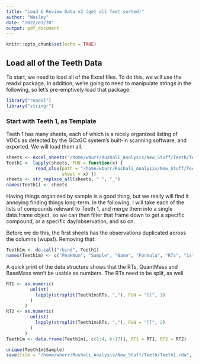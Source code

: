 ```yaml
---
title: "Load & Review Data v2 (get all feet sorted)"
author: "Wesley"
date: "2022/03/28"
output: pdf_document
---
```


```r
knitr::opts_chunk$set(echo = TRUE)
```

## Load all of the Teeth Data

To start, we need to load all of the Excel files. To do this, we will use the
readxl package. In addition, we're going to need to manipulate strings in 
the following, so let's pre-emptively load that package.

```r
library("readxl")
library("stringr")
```

### Start with Teeth 1, as Template

Teeth 1 has many sheets, each of which is a nicely organized listing of VOCs
as detected by the GCxGC system's built-in scanning software, and exported. 
We will load them all. 

```r
sheets <- excel_sheets("/home/wburr/Rushali_Analysis/New_Stuff/Teeth/Teeth1.xlsx")  # note: spaces in names
Teeth1 <- lapply(sheets, FUN = function(x) {
           read_xlsx(path = "/home/wburr/Rushali_Analysis/New_Stuff/Teeth/Teeth1.xlsx",
                     sheet = x) })
sheets <- str_replace_all(sheets, " ", "_")
names(Teeth1) <- sheets
```

Having things organized by sample is a good thing, but we really will
find it annoying finding things long-term. In the following, I will take each
of the lists of compounds relevant to Teeth 1, and merge them into a single
data.frame object, so we can then filter that frame down to get a specific
compound, or a specific day/observation, and so on.

Before we do this, the first sheets has the observations duplicated across
the columns (wups!). Removing that:


```r
Teeth1m <- do.call("rbind", Teeth1)
names(Teeth1m) <- c("PeakNum", "Sample", "Name", "Formula", "RTs", "1stdim", "2nd dim"," Similarity","Area", "Height", "QuantMass", "BaseMass", "QuantSN", "PeakSN", "Type", "Conc", "ConcUnits")
```

A quick print of the data structure shows that the RTs, QuantMass and BaseMass
won't be usable as numbers. The RTs need to be split, as well.

```r
RT1 <- as.numeric(
         unlist(
           lapply(strsplit(Teeth1m$RTs, ","), FUN = "[[", 1)
         )
       )
RT2 <- as.numeric(
         unlist(
           lapply(strsplit(Teeth1m$RTs, ","), FUN = "[[", 2)
         )
       )
Teeth1m <- data.frame(Teeth1m[, c(1:4, 6:17)], RT1 = RT1, RT2 = RT2)
```

```r
unique(Teeth1m$Sample)
save(file = "/home/wburr/Rushali_Analysis/New_Stuff/Teeth/Teeth1.rda", Teeth1m)
```

